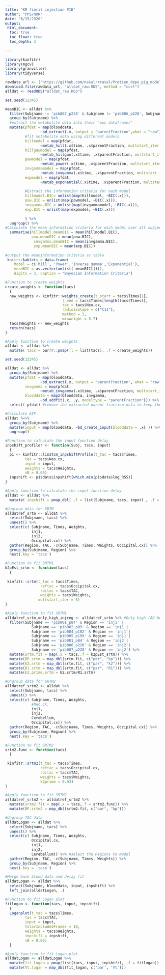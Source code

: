 ---
title: "KM fibril injection PIB"
author: "PPS/NRR"
date: "6/15/2020"
output: 
 html_document:
  toc: true 
  toc_float: true 
  toc_depth: 3
  
---
```{r setup}
library(kinfitr)
library(mgcv) 
library(granviller) 
library(tidyverse)

rawdata_url <- ("https://github.com/nakulrrraval/Protien_depo_pig_model_PIB/blob/PET/alldat_raw.RDS")
download.file(rawdata_url, "alldat_raw.RDS", method = "curl")
alldat <- readRDS("alldat_raw.RDS")
```

```{r Modelling blood curves, eval=T}
set.seed(12345)

meanBIC <- alldat %>% 
  filter(Subjname != 'pib007_p228' & Subjname != 'pib006_p220', Subjname != 'pib005_p199' ) %>% #remove the  that only have  pop-parent-fraction 
  group_by(Subjname) %>%
  #extract the metabolite data into their "own dataframes" 
  mutate(pfdat = map(blooddata, 
                ~bd_extract(.x, output = "parentFraction",what = "raw")),
         #fit metabolite data using different models       
         hillmodel = map(pfdat,
                ~metab_hill(.x$time, .x$parentFraction, multstart_iter = 500)),
         hillgaumodel = map(pfdat,
                ~metab_hillguo(.x$time, .x$parentFraction, multstart_iter = 500)),
         powmodel = map(pfdat,
                ~metab_power(.x$time, .x$parentFraction, multstart_iter = 500)),
         invgammamodel = map(pfdat,
                ~metab_invgamma(.x$time, .x$parentFraction, multstart_iter = 500)),
         expmodel = map(pfdat,
                ~metab_exponential(.x$time, .x$parentFraction, multstart_iter = 500)),
         
         #Extract the information criteria for each model 
         hillmodel.BIC= unlist(map(hillmodel, ~BIC(.x))),
         pow.BIC = unlist(map(powmodel, ~BIC(.x))),
         invgamma.BIC = unlist(map(invgammamodel, ~BIC(.x))),
         exp.BIC = unlist(map(expmodel, ~BIC(.x)))
         
         ) %>%
  ungroup() %>%
#Calculate the mean information criteria for each model over all subjects
  summarise(hillmodel.meanBIC = mean(hillmodel.BIC),
            pow.meanBIC = mean(pow.BIC), 
             invgamma.meanBIC = mean(invgamma.BIC),
             exp.meanBIC = mean(exp.BIC))
             
#output the meaninformation criteria as table
 knitr::kable(x = data.frame(
    Model = c('hill', 'Power','Inverse gamma','Exponential'),
    meanBIC = as.vector(unlist( meanBIC[]))),
    digits = 3, caption = "Bayesian Information Criteria")
```

```{r Create weights for brain TAC}
#Function to create weights
create_weights <- function(tacs)
  {
  new_weights <- kinfitr::weights_create(t_start = tacs$Times[1],
                          t_end = tacs$Times[length(tacs$Times)],
                          tac = tacs$Neo.cx,
                          radioisotope = c("C11"),
                          method = 2,
                          minweight = 0.7)
  tacs$Weights <- new_weights
  return(tacs)
}

#Apply function to create weights
alldat <- alldat %>%
  mutate( tacs = purrr::pmap(.l = list(tacs), .f = create_weights))
```

```{r PF model invgamma, eval=T}
set.seed(12345)

alldat <- alldat %>% 
  group_by(Subjname) %>% 
  mutate(pfdat = map(blooddata, 
                ~bd_extract(.x, output = "parentFraction", what = "raw")),
         invgamma = map(pfdat,
                ~metab_invgamma(.x$time, .x$parentFraction, multstart_iter = 10000)),
         blooddata = map2(blooddata, invgamma,
                ~bd_addfit(.x, .y, modeltype = "parentFraction"))) %>%
  select(-pfdat) #remove the extracted parent-fraction data to keep the alldat df tidy  
```

```{r Calculate AIF}
#Calculate AIF 
alldat %<>% 
  group_by(Subjname) %>% 
  mutate(input = map(blooddata, ~bd_create_input(blooddata = .x) )) %>%
  ungroup()
```

```{r input shift}
#Function to calculate the input function delay
inpshift_profiler <- function(Subj, tacs, input)
  {
  p1 <- kinfitr::lin2tcm_inpshiftProfile(t_tac = tacs$Times, 
         tac = tacs$Neo.cx, 
         input = input, 
         weights = tacs$Weights,
         vB = 0.05)
  inpshift <- p1$data$inpshift[which.min(p1$data$log_RSS)]
}

#Apply function to calculate the input function delay
alldat <- alldat %>%
  mutate( inpshift = pmap_dbl( .l = list(Subjname, tacs, input) , .f = inpshift_profiler ))  
```

```{r k2prime estimation SRTM}
#Ungroup data for SRTM
alldatref_srtm <- alldat %>%
  select(Subjname, tacs) %>%
  unnest() %>%
  select(c( Subjname, Times, Weights,
            inj1,
            inj2,
            Occipital.cx)) %>%
  gather(Region, TAC, -c(Subjname, Times, Weights, Occipital.cx)) %>%
  group_by(Subjname, Region) %>%
  nest(.key = 'tacs')

#Function to fit SRTM1
k2pEst_srtm <- function(tacs)
  {
  
 kinfitr::srtm(t_tac = tacs$Times, 
                reftac = tacs$Occipital.cx,
                roitac = tacs$TAC,
                weights = tacs$Weights,
               multstart_iter = 5)
}

#Apply function to fit SRTM1
alldatref_srtm_only_high_injreg <- alldatref_srtm %>% #Only high (AD homo) and medium (asyn PFF) binding regions are included
  filter(Subjname == 'pib001_p84' & Region == 'inj1' | 
            Subjname == 'pib002_p89' & Region == 'inj1'|
            Subjname == 'pib004_p102' & Region == 'inj1'|
            Subjname == 'pib005_p199' & Region == 'inj1'|
            Subjname == 'pib001_p84' & Region == 'inj2'|
            Subjname == 'pib006_p220' & Region == 'inj2'|
            Subjname == 'pib007_p228' & Region == 'inj2') %>%
  mutate(srtm.fit = map(.x = tacs,.f = k2pEst_srtm)) %>%
  mutate(BP.srtm = map_dbl(srtm.fit, c("par", "bp"))) %>%
  mutate(k2.srtm = map_dbl(srtm.fit, c("par", "k2"))) %>%
  mutate(R1.srtm = map_dbl(srtm.fit, c("par", "R1"))) %>%
  mutate(k2.prime.srtm = k2.srtm/R1.srtm)
```

```{r SRTM2}
#Ungroup data for SRTM2
alldatref_srtm2 <- alldat %>%
  select(Subjname, tacs) %>%
  unnest() %>%
  select(c( Subjname, Times, Weights, 
            #Neo.cx,
            inj1,
            inj2,
            Cerebellum,
            Occipital.cx)) %>%
  gather(Region, TAC, -c(Subjname, Times, Weights, Occipital.cx)) %>%
  group_by(Subjname, Region) %>%
  nest(.key = 'tacs')

#Function to fit SRTM2
srtm2.func <- function(tacs)
  {
  
 kinfitr::srtm2(t_tac = tacs$Times, 
                reftac = tacs$Occipital.cx,
                roitac = tacs$TAC,
                weights = tacs$Weights,
                k2prime = 0.03)
}

#Apply function to fit SRTM2
alldatref_srtm2 <- alldatref_srtm2 %>%
  mutate(srtm2.fit = map(.x = tacs,.f = srtm2.func)) %>%
  mutate(BP.srtm2 = map_dbl(srtm2.fit, c("par", "bp")))
```


```{r Logan Plot}
#Ungroup TAC data
alldatLogan <- alldat %>%
  select(Subjname, tacs) %>%
  unnest() %>%
  select(c( Subjname, Times, Weights,
            Occipital.cx, 
            inj1,
            inj2,
            Cerebellum)) %>% #select the Regions to model
  gather(Region, TAC, -c(Subjname, Times, Weights)) %>%
  group_by(Subjname, Region) %>%
  nest(.key = 'tacs')

#Merge back blood data and delay fit
alldatLogan <- alldat %>%
  select(Subjname, blooddata, input, inpshift) %>%
  left_join(alldatLogan, .) 

#Function to fit Logan plot
fitlogan <- function(tacs, input, inpshift) 
  {
  Loganplot(t_tac = tacs$Times, 
         tac = tacs$TAC, 
         input = input, 
         tstarIncludedFrames = 10,
         weights = tacs$Weights,
         inpshift = inpshift, 
         vB = 0.05) 
  }

#Apply function to fit Logan plot
alldatLogan <- alldatLogan %>%  
  mutate(fit_logan = pmap(list(tacs, input, inpshift), .f = fitlogan)) %>%
  mutate(Vt.logan = map_dbl(fit_logan, c('par', 'Vt')))

```
